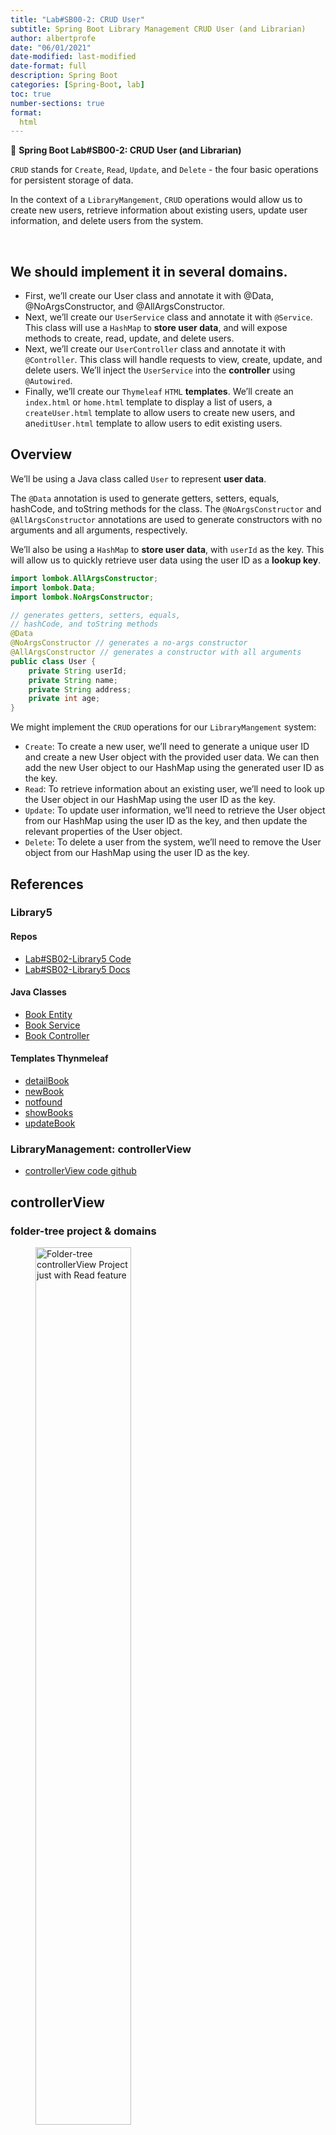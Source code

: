 ```yaml
---
title: "Lab#SB00-2: CRUD User"
subtitle: Spring Boot Library Management CRUD User (and Librarian)
author: albertprofe
date: "06/01/2021"
date-modified: last-modified
date-format: full
description: Spring Boot
categories: [Spring-Boot, lab]
toc: true
number-sections: true
format:
  html
---
```


::: {.labs}
📘 **Spring Boot Lab#SB00-2: CRUD User (and Librarian)**

``CRUD`` stands for ``Create``, ``Read``, ``Update``, and ``Delete`` - the four basic operations for persistent storage of data.

In the context of a ``LibraryMangement``, ``CRUD`` operations would allow us to create new users, retrieve information about existing users, update user information, and delete users from the system.

:::

</br>

::: {.callout-note}
## We should implement it in **several domains.**

- First, we'll create our User class and annotate it with @Data, @NoArgsConstructor, and @AllArgsConstructor.
- Next, we'll create our ``UserService`` class and annotate it with ``@Service``. This class will use a ``HashMap`` to **store user data**, and will expose methods to create, read, update, and delete users.
- Next, we'll create our ``UserController`` class and annotate it with ``@Controller``. This class will handle requests to view, create, update, and delete users. We'll inject the ``UserService`` into the **controller** using ``@Autowired``.
- Finally, we'll create our ``Thymeleaf`` ``HTML`` **templates**. We'll create an ``index.html`` or ``home.html`` template to display a list of users, a ``createUser.html`` template to allow users to create new users, and an`` editUser.html`` template to allow users to edit existing users.

:::


## Overview

We'll be using a Java class called ``User`` to represent **user data**.

::: {.column-margin}

The ``@Data`` annotation is used to generate getters, setters, equals, hashCode, and toString methods for the class. The ``@NoArgsConstructor`` and ``@AllArgsConstructor`` annotations are used to generate constructors with no arguments and all arguments, respectively.

:::

We'll also be using a ``HashMap`` to **store user data**, with ``userId`` as the key. This will allow us to quickly retrieve user data using the user ID as a **lookup key**.

```java
import lombok.AllArgsConstructor;
import lombok.Data;
import lombok.NoArgsConstructor;

// generates getters, setters, equals, 
// hashCode, and toString methods
@Data
@NoArgsConstructor // generates a no-args constructor
@AllArgsConstructor // generates a constructor with all arguments
public class User {
    private String userId;
    private String name;
    private String address;
    private int age;
}
```
We might implement the ``CRUD`` operations for our ``LibraryMangement`` system:

- ``Create``: To create a new user, we'll need to generate a unique user ID and create a new User object with the provided user data. We can then add the new User object to our HashMap using the generated user ID as the key.
- ``Read``: To retrieve information about an existing user, we'll need to look up the User object in our HashMap using the user ID as the key.
- ``Update``: To update user information, we'll need to retrieve the User object from our HashMap using the user ID as the key, and then update the relevant properties of the User object.
- ``Delete``: To delete a user from the system, we'll need to remove the User object from our HashMap using the user ID as the key.

## References 

### Library5

#### Repos

- [Lab#SB02-Library5 Code](https://github.com/AlbertProfe/cifojava2022-3/tree/master/library5){.external}
- [Lab#SB02-Library5 Docs](https://github.com/AlbertProfe/cifojava2022-3/wiki/Library5:-ThymeLeaf-Web-Project){.external}

#### Java Classes

- [Book Entity](https://github.com/AlbertProfe/cifojava2022-3/blob/master/library5/src/main/java/io/company/library/Book.java){.external}
- [Book Service](https://github.com/AlbertProfe/cifojava2022-3/blob/master/library5/src/main/java/io/company/library/BookService.java){.external}
- [Book Controller](https://github.com/AlbertProfe/cifojava2022-3/blob/master/library5/src/main/java/io/company/library/LibraryWebController.java){.external}

#### Templates Thynmeleaf

- [detailBook](https://github.com/AlbertProfe/cifojava2022-3/blob/master/library5/src/main/resources/templates/detailBook.html){.external}
- [newBook](https://github.com/AlbertProfe/cifojava2022-3/blob/master/library5/src/main/resources/templates/newBook.html){.external}
- [notfound](https://github.com/AlbertProfe/cifojava2022-3/blob/master/library5/src/main/resources/templates/notfound.html){.external}
- [showBooks](https://github.com/AlbertProfe/cifojava2022-3/blob/master/library5/src/main/resources/templates/showBooks.html){.external}
- [updateBook](https://github.com/AlbertProfe/cifojava2022-3/blob/master/library5/src/main/resources/templates/updateBook.html){.external}

### LibraryManagement: controllerView

- [controllerView code github](https://github.com/AlbertProfe/CifoJava2023/tree/master/controllerView){.external}

## controllerView

### folder-tree project & domains

![Folder-tree `controllerView` Project just with `Read` feature](/images/springboot/controllerView_read.png){width="60%"}

### Home

This cycle defines a `@Controller` class that handles requests to the `URL` `"/home"`. When a `request` is made, it adds the current date and time to the `model` object, and then `returns` **the name of the view to be rendered.** 

The view will have access to the "todayDate" attribute and can use it to display the current date and time.

```java
import org.springframework.stereotype.Controller;
import org.springframework.ui.Model;
import org.springframework.web.bind.annotation.RequestMapping;
import java.util.Date;

@Controller
public class HomeController {
    @RequestMapping("/home")
    public String gethome(Model model){

        model.addAttribute("todayDate", new Date().toString());
        return "home";
    }

}
```
:::{.column-margin}

![render html chrome: /home](/images/springboot/viewController1.png){width="60%"}
:::

## CRUD: read

### Users

The cycle request-response relies in the `@Controller` class called `UserController`, which `maps` `requests` to the `"/user/users" URL`. 

It uses an `@Autowired` `UserService` to `fetch` a **list of users and adds them to the `model`**, before returning a view called `"user/users".`


``` java
package com.example.myFirstSpring.controller;

import com.example.myFirstSpring.service.UserService;
import org.springframework.beans.factory.annotation.Autowired;
import org.springframework.stereotype.Controller;
import org.springframework.ui.Model;
import org.springframework.web.bind.annotation.RequestMapping;

@Controller
@RequestMapping("/user")
public class UserController {

    @Autowired
    UserService userService;

    @RequestMapping("/users")
    public String getAllUsers(Model model){
        // fetch all users, add to model
        model.addAttribute("users", userService.getAllUsers());
        return "user/users";
    }
}

```
:::{.column-margin}
![render html chrome: /user/users](/images/springboot/viewController2.png){width="60%"}
:::

Here we will define the @Service class, called `UserService` with a method called `getAllUsers`, which returns a `HashMap` of `user` objects.

The `HashMap` is populated **with 20 fake user objects using a utility** method called `populateFakeUsers`.

```java
package com.example.myFirstSpring.service;

import com.example.myFirstSpring.model.User;
import com.example.myFirstSpring.utils.Utils;
import org.springframework.stereotype.Service;
import java.util.HashMap;

@Service
public class UserService {
    public static HashMap<String, User> users = new HashMap<>();

    static {
        Utils.populateFakeUsers(20, users);
    }

    public HashMap<String, User> getAllUsers (){

        return users;
    }
}
```

#### Code source 

- [controllerView Project](https://github.com/AlbertProfe/CifoJava2023/tree/master/controllerView){.external}
- [Home Controller](https://github.com/AlbertProfe/CifoJava2023/blob/0a821cc862d142f213b13f65586de09236699ee9/controllerView/src/main/java/com/example/myFirstSpring/controller/HomeController.java){.external}
- [User Controller](https://github.com/AlbertProfe/CifoJava2023/blob/0a821cc862d142f213b13f65586de09236699ee9/controllerView/src/main/java/com/example/myFirstSpring/controller/UserController.java){.external}
- [Users html](https://github.com/AlbertProfe/CifoJava2023/blob/0a821cc862d142f213b13f65586de09236699ee9/controllerView/src/main/resources/templates/user/users.html){.external}
- [Home html](https://github.com/AlbertProfe/CifoJava2023/blob/0a821cc862d142f213b13f65586de09236699ee9/controllerView/src/main/resources/templates/home.html){.external}

### Librarians

Like `User request-response cyle read` feature (user-case and user-story) we will code the `Librarian`.

::: {.callout-note}
The `Librarian cycle request-response` would function similarly to the User cycle request-response, but with different URLs, controller methods, and service methods tailored to the Librarian entity.
:::

1. The `LibrarianController` would `map` requests to the appropriate URLs, such as `"/librarian/librarians"`.

2. These `requests` would be handled by methods in the `LibrarianController`, which would call methods from the `LibrarianService` to fetch or manipulate data.

::: {.column-margin}
The `LibrarianService` would contain methods for fetching and manipulating data from the Librarian entity, similar to the UserService for the User entity.
:::

3. Templates would also be created for rendering views related to the Librarian entity, using `Thymeleaf` or a similar templating engine.

#### Code source 

- [controllerView Project](https://github.com/AlbertProfe/CifoJava2023/tree/master/controllerView){.external}
- [Librarian controller](https://github.com/AlbertProfe/CifoJava2023/blob/master/controllerView/src/main/java/com/example/myFirstSpring/controller/LibrarianController.java){.external}

:::{.column-margin}
![render html chrome: /librarian/librarians](/images/springboot/viewController3.png){width="60%"}
:::

## CRUD: create

### Create book (reference)

![CRUD: create book](/images/springboot/crud-create.png)

- [The Form element](https://developer.mozilla.org/en-US/docs/Web/HTML/Element/form){.external}

::: {.callout-note}
## HTML Form: name/id

In ``HTML`` forms, the ``name`` and ``id`` **attributes** serve different purposes for form elements:

- ``name`` **attribute**: This attribute defines the ``name`` of the input element, which is used to identify the **form data in the request that is sent to the server** when the form is **submitted**. The name attribute is required for all form controls and must be unique within the form.

- ``id`` **attribute**: This attribute is used to **uniquely identify an HTML element**. It can be used to **target** the element with ``CSS`` or ``JavaScript``, and can also be used to associate a label with an input element using the for attribute.
:::

::: {.callout-note}
## HTML Form: action
The ``action`` attribute is used to **specify the URL of the server-side script or class/method that will process the form data when the form is submitted**.

This attribute is required for all forms and **specifies the location where the form data will be sent.**

The method attribute is also used to specify the ``HTTP`` method that will be used to submit the form data, such as ``GET`` or ``POST``.

:::

::: {.callout-note}
## HTML Form: for

The ``for`` attribute is used **to associate a label with an input element.**

The ``for`` attribute specifies which input element **the label belongs to by referring to the ``id`` attribute** of the input element.

:::
### Create user

1. The client sends a ``request`` to server-controller by an ``endpoint`` to get the create-user form: [Users template](https://github.com/AlbertProfe/CifoJava2023/blob/dea67f25d24bcc89a6141762d5ed17085660349b/controllerView/src/main/resources/templates/user/users.html#L27){.external}

```html
<p>
    <a th:href="@{/user/emptyForm}">Add new user to HashMap</a>
</p>
```
::: {.column-margin}
![](/images/springboot/createUser-01.png)
:::

2. The server-controller method handles the ``request`` and sends a ``response`` with the create-user form: [UserController](https://github.com/AlbertProfe/CifoJava2023/blob/dea67f25d24bcc89a6141762d5ed17085660349b/controllerView/src/main/java/com/example/myFirstSpring/controller/UserController.java#L36){.external}

```java
@RequestMapping("/emptyForm")
public String sendUserForm(){
    return "user/userForm";
}
```


3. The client renders the create-user form received from server-controller: [userForm](https://github.com/AlbertProfe/CifoJava2023/blob/dea67f25d24bcc89a6141762d5ed17085660349b/controllerView/src/main/resources/templates/user/userForm.html){.external}

```html
<form action="/user/createUser" >
    <p>
        <label for="name">Name</label>
        <input  type="text" name="name"  id="name"></p>
    <p>
        <label for="address">address</label>
        <input  type="text" name="address"  id="address"></p>
    <p>
        <label for="age">age</label>
        <input type="number" name="age"  id="age" ></p>
    <p>
        <input type="submit" value="Add new user" />
</form>
```

::: {.column-margin}
![](/images/springboot/createUser-02.png)
:::


4. The client sends a ``request`` to add this new ``user`` to ``HashMap``: [userForm](https://github.com/AlbertProfe/CifoJava2023/blob/dea67f25d24bcc89a6141762d5ed17085660349b/controllerView/src/main/resources/templates/user/userForm.html#L24){.external} 

```html
<form action="/user/createUser" >
    <input type="submit" value="Add new user" />
</form>
```
::: {.column-margin}
![](/images/springboot/createUser-03.png)
:::


5. The sever-controller method handles the ``request``, saves the ``user`` object in a ``HashMap`` and redirects the reponse: [UserController](https://github.com/AlbertProfe/CifoJava2023/blob/dea67f25d24bcc89a6141762d5ed17085660349b/controllerView/src/main/java/com/example/myFirstSpring/controller/UserController.java#L27){.external}

```java
@RequestMapping("/createUser")
public String createUser(User user){
    userService.createUser(user);
    return "redirect:users";
    //return "user/userCreationResult";
}
```
::: {.column-margin}

![](/images/springboot/createUser-04.png)
:::

## CRUD: update

### Update book (reference)

![CRUD: update book](/images/springboot/crud-update.png)

### Update user

1. The client sends a ``request`` to server-controller by an ``endpoint`` to get the update-user form: [Update user template](https://github.com/AlbertProfe/CifoJava2023/blob/e4c046a70dba18dc3fcc9515cac269dec7523374/controllerView/src/main/resources/templates/user/users.html#L19){.external}

```html
<td>
     <a th:href=
     "@{packedUserForm(idFromView=${user.value.userId})}"
     >Update</a>
</td>
```
::: {.column-margin}
![](/images/springboot/updateCrud-1.png)
:::

2. The server-controller method handles the ``request`` and sends a response with the update-user form: [UserController](https://github.com/AlbertProfe/CifoJava2023/blob/e4c046a70dba18dc3fcc9515cac269dec7523374/controllerView/src/main/java/com/example/myFirstSpring/controller/UserController.java#L42){.external}

```java
@RequestMapping("/packedUserForm")
public String packedUserForm(@RequestParam("idFromView") String id ,
                                Model model){

    User userFound = userService.findUserById(id);

    if (userFound != null){
        model.addAttribute("userFromController", userFound);
        model.addAttribute("message", "User  found");}
    else
        model.addAttribute("message", "User not found");

    return "user/userToUpdateForm";
}
```


3. The client renders the update-user form received from server-controller: [userForm](https://github.com/AlbertProfe/CifoJava2023/blob/e4c046a70dba18dc3fcc9515cac269dec7523374/controllerView/src/main/resources/templates/user/userToUpdateForm.html){.external}

```html
<form th:action=
        "@{updateUser/{idFromView}
        (idFromView=${userFromController.idUser})}"
      th:object=
        "${userFromController}"
      method=
        "post">
    <p>
        <label for="userId">User Id</label>
        <input  type="number" name="userId" id="userId" 
                th:field="*{userId}" readonly></p>
    <p>
    <p>
        <label for="name">Name</label>
        <input  type="text" name="name" id="name"
                th:field="*{name}"></p>
    <p>
        <label for="address">Address</label>
        <input  type="text" name="address" id="address"
                th:field="*{address}"></p>
    <p>
        <label for="Age">Age</label>
        <input type="number" name="age" id="age"
                th:field="*{age}" ></p>
    
        <input type="submit" value="Update user"/>
    </div>
</form>
```

::: {.column-margin}
![](/images/springboot/updateCrud-2.png)
:::


4. The client sends a request to update this ``user`` to ``HashMap``: [userForm](https://github.com/AlbertProfe/CifoJava2023/blob/e4c046a70dba18dc3fcc9515cac269dec7523374/controllerView/src/main/resources/templates/user/userToUpdateForm.html#L13){.external} 

```html
<form th:action=
        "@{updateUser/{idFromView}
        (idFromView=${userFromController.idUser})}"
      th:object=
        "${userFromController}"
      method=
        "post">
</form>
```
::: {.column-margin}
![From age 50 to 51](/images/springboot/updateCrud-3.png)
:::


5. The sever-controller method handles the request, updates the ``user`` object in a ``HashMap`` and redirects the reponse: [UserController](https://github.com/AlbertProfe/CifoJava2023/blob/e4c046a70dba18dc3fcc9515cac269dec7523374/controllerView/src/main/java/com/example/myFirstSpring/controller/UserController.java#L57){.external} and [UserService](hhttps://github.com/AlbertProfe/CifoJava2023/blob/e4c046a70dba18dc3fcc9515cac269dec7523374/controllerView/src/main/java/com/example/myFirstSpring/service/UserService.java#L41){.external}

```java
@PostMapping("/updateUser/{idFromView}")
public String updateUser(@PathVariable("idFromView") String id,
                            User updatedUser) {

    User userFound = userService.findUserById(id);

    if (userFound != null) {
        userService.updateUserByUser(updatedUser);
        return "redirect:/user/users";
    } else return "user/userNotFound";
}
```
::: {.column-margin}

![](/images/springboot/updateCrud-4.png)
:::


## CRUD: delete

::: {.column-margin}

![](/images/springboot/crudDelete-1.png)
:::

1. The client sends a ``request`` to server-controller by an ``endpoint`` to delete a user: [Users template](https://github.com/AlbertProfe/CifoJava2023/blob/6cb9830203dd3376e98bd0c1b0483dc2a5f16751/controllerView/src/main/resources/templates/user/users.html#L19){.external}

2. The server-controller method handles the ``request`` and sends a response with the result. It could be success (user deleted) or fail (the deletion operation could not be done): [UserController](https://github.com/AlbertProfe/CifoJava2023/blob/6cb9830203dd3376e98bd0c1b0483dc2a5f16751/controllerView/src/main/java/com/example/myFirstSpring/controller/UserController.java#L72){.external}


::: {.column-margin}

![](/images/springboot/deleteUser-2.png)
:::

```java
@RequestMapping("/deleteUser")
    public String deleteUser(@RequestParam("idFromView") String id) {

        User userFound = userService.findUserById(id);

        if (userFound != null) {
            userService.deleteUserById(id);
            return "redirect:/user/users";
        } else return "user/userNotFound";


    }
```

3. The server-controller method after handled the request sends the response: redirects the reponse to users: [UserController redirect](https://github.com/AlbertProfe/CifoJava2023/blob/6cb9830203dd3376e98bd0c1b0483dc2a5f16751/controllerView/src/main/java/com/example/myFirstSpring/controller/UserController.java#L79){.external}



<!--- navLinks -->
<br><br>
<div class=row>
<br>
<div class='column left previous'>
<br>
[{{< fa solid arrow-left >}} Spring Boot: Data](/springboot/boot-concepts-data.qmd)
<br>
</div>
<br>
<div class='column center'>
<br>
[{{< fa solid arrow-up >}} top](#top)
<br>
</div>
<br>
<div class='column right next'>
<br>
[Lab 2: Spring Boot Projects  {{< fa solid arrow-right >}}](/springboot/sblab2.qmd)
<br>
</div>
<br>
</div>
